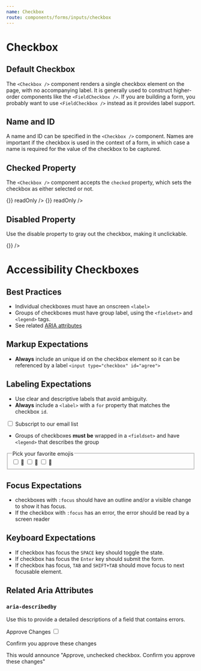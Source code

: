 ```yaml
---
name: Checkbox
route: components/forms/inputs/checkbox
---
```



# Checkbox

<ComponentDetail
  of="Checkbox"
  github="Form/Inputs/Checkbox/Checkbox"
  figma="file/2MG6DoSjk4IaLnjjFCnKFf/Forms"
/>

## Default Checkbox

The `<Checkbox />` component renders a single checkbox element on the page, with no accompanying label. It is generally used to construct higher-order components like the `<FieldCheckbox />`. If you are building a form, you probably want to use `<FieldCheckbox />` instead as it provides label support.

<Playground>
  <Checkbox />
</Playground>

## Name and ID

A name and ID can be specified in the `<Checkbox />` component. Names are important if the checkbox is used in the context of a form, in which case a name is required for the value of the checkbox to be captured.

<Playground>
  <Checkbox name="someName" id="someId" />
</Playground>

## Checked Property

The `<Checkbox />` component accepts the `checked` property, which sets the checkbox as either selected or not.

<Playground>
  <Checkbox checked={true} onChange={() => {}} readOnly />
  <Checkbox checked={false} onChange={() => {}} readOnly />
</Playground>

## Disabled Property

Use the disable property to gray out the checkbox, making it unclickable.

<Playground>
  <Checkbox disabled />
  <Checkbox disabled checked onChange={() => {}} />
</Playground>

# Accessibility Checkboxes

<ComponentDetail of="AccessibilityCheckboxes" />

## Best Practices

- Individual checkboxes must have an onscreen `<label>`
- Groups of checkboxes must have group label, using the `<fieldset>` and `<legend>` tags.
- See related [ARIA attributes](#related-aria-attributes)

## Markup Expectations

- **Always** include an unique id on the checkbox element so it can be referenced by a label `<input type="checkbox" id="agree">`

## Labeling Expectations

- Use clear and descriptive labels that avoid ambiguity.
- **Always** include a `<label>` with a `for` property that matches the checkbox `id`.

<Playground>
  <label htmlFor="email-optin">
    <input type="checkbox" id="email-optin" value="confirm" />
    Subscript to our email list
  </label>
</Playground>

- Groups of checkboxes **must be** wrapped in a `<fieldset>` and have `<legend>` that describes the group

<Playground>
  <fieldset>
    <legend>Pick your favorite emojis</legend>
    <input type="checkbox" id="pizza" name="emoji" value="pizza" />
    <label htmlFor="pizza">🍕</label>
    <input type="checkbox" id="avocado" name="emoji" value="avocado" />
    <label htmlFor="avocado">🥑</label>
    <input type="checkbox" id="grapes" name="emoji" value="grapes" />
    <label htmlFor="grapes">🍇</label>
  </fieldset>
</Playground>

## Focus Expectations

- checkboxes with `:focus` should have an outline and/or a visible change to show it has focus.
- If the checkbox with `:focus` has an error, the error should be read by a screen reader

## Keyboard Expectations

- If checkbox has focus the `SPACE` key should toggle the state.
- If checkbox has focus the `Enter` key should submit the form.
- If checkbox has focus, `TAB` and `SHIFT+TAB` should move focus to next focusable element.

## Related Aria Attributes

### `aria-describedby`

Use this to provide a detailed descriptions of a field that contains errors.

<Playground>
  <label htmlFor="approve">Approve Changes</label>
  <input
    id="approve"
    type="checkbox"
    aria-describedby="confirm-error-message"
  />
  <p id="confirm-error-message">Confirm you approve these changes</p>
</Playground>

This would announce "Approve, unchecked checkbox. Confirm you approve these changes"
